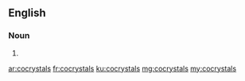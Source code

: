 ==English==

===Noun===
{{head|en}}

# {{plural of|cocrystal}}

[[ar:cocrystals]]
[[fr:cocrystals]]
[[ku:cocrystals]]
[[mg:cocrystals]]
[[my:cocrystals]]